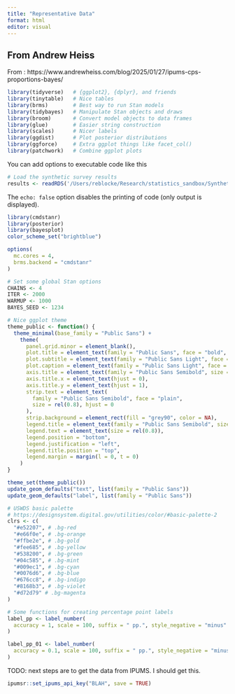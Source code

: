 ```yaml
---
title: "Representative Data"
format: html
editor: visual
---
```


## From Andrew Heiss

From : https://www.andrewheiss.com/blog/2025/01/27/ipums-cps-proportions-bayes/

```r
library(tidyverse)   # {ggplot2}, {dplyr}, and friends
library(tinytable)   # Nice tables
library(brms)        # Best way to run Stan models
library(tidybayes)   # Manipulate Stan objects and draws
library(broom)       # Convert model objects to data frames
library(glue)        # Easier string construction
library(scales)      # Nicer labels
library(ggdist)      # Plot posterior distributions
library(ggforce)     # Extra ggplot things like facet_col()
library(patchwork)   # Combine ggplot plots
```

You can add options to executable code like this

```r
# Load the synthetic survey results
results <- readRDS('/Users/reblocke/Research/statistics_sandbox/Synthetic Data Guide.rds')
```

The `echo: false` option disables the printing of code (only output is displayed).

```r
library(cmdstanr)
library(posterior)
library(bayesplot)
color_scheme_set("brightblue")
```

```r
options(
  mc.cores = 4,
  brms.backend = "cmdstanr"
)

# Set some global Stan options
CHAINS <- 4
ITER <- 2000
WARMUP <- 1000
BAYES_SEED <- 1234

```

```r
# Nice ggplot theme
theme_public <- function() {
  theme_minimal(base_family = "Public Sans") +
    theme(
      panel.grid.minor = element_blank(),
      plot.title = element_text(family = "Public Sans", face = "bold", size = rel(1.25)),
      plot.subtitle = element_text(family = "Public Sans Light", face = "plain"),
      plot.caption = element_text(family = "Public Sans Light", face = "plain"),
      axis.title = element_text(family = "Public Sans Semibold", size = rel(0.8)),
      axis.title.x = element_text(hjust = 0),
      axis.title.y = element_text(hjust = 1),
      strip.text = element_text(
        family = "Public Sans Semibold", face = "plain",
        size = rel(0.8), hjust = 0
      ),
      strip.background = element_rect(fill = "grey90", color = NA),
      legend.title = element_text(family = "Public Sans Semibold", size = rel(0.8)),
      legend.text = element_text(size = rel(0.8)),
      legend.position = "bottom",
      legend.justification = "left",
      legend.title.position = "top",
      legend.margin = margin(l = 0, t = 0)
    )
}

theme_set(theme_public())
update_geom_defaults("text", list(family = "Public Sans"))
update_geom_defaults("label", list(family = "Public Sans"))

# USWDS basic palette
# https://designsystem.digital.gov/utilities/color/#basic-palette-2
clrs <- c(
  "#e52207", # .bg-red
  "#e66f0e", # .bg-orange
  "#ffbe2e", # .bg-gold
  "#fee685", # .bg-yellow
  "#538200", # .bg-green
  "#04c585", # .bg-mint
  "#009ec1", # .bg-cyan
  "#0076d6", # .bg-blue
  "#676cc8", # .bg-indigo
  "#8168b3", # .bg-violet
  "#d72d79" # .bg-magenta
)

# Some functions for creating percentage point labels
label_pp <- label_number(
  accuracy = 1, scale = 100, suffix = " pp.", style_negative = "minus"
)

label_pp_01 <- label_number(
  accuracy = 0.1, scale = 100, suffix = " pp.", style_negative = "minus"
)

```

TODO: next steps are to get the data from IPUMS. I should get this.

```r
ipumsr::set_ipums_api_key("BLAH", save = TRUE)
```
